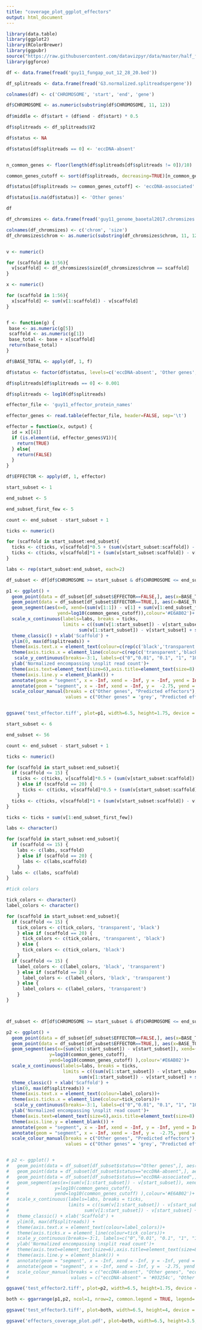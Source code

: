 ```yaml
---
title: "coverage_plot_ggplot_effectors"
output: html_document
---
```


```r
library(data.table)
library(ggplot2)
library(RColorBrewer)
library(ggpubr)
source("https://raw.githubusercontent.com/datavizpyr/data/master/half_flat_violinplot.R")
library(ggforce)

```


```r

df <- data.frame(fread('guy11_fungap_out_12_28_20.bed'))

df_splitreads <- data.frame(fread('G3.normalized.splitreadspergene'))

colnames(df) <- c('CHROMOSOME', 'start', 'end', 'gene')

df$CHROMOSOME <- as.numeric(substring(df$CHROMOSOME, 11, 12))
                          
df$middle <- df$start + (df$end - df$start) * 0.5

df$splitreads <- df_splitreads$V2

df$status <- NA

df$status[df$splitreads == 0] <- 'eccDNA-absent'


n_common_genes <- floor(length(df$splitreads[df$splitreads != 0])/10)

common_genes_cutoff <- sort(df$splitreads, decreasing=TRUE)[n_common_genes]

df$status[df$splitreads >= common_genes_cutoff] <- 'eccDNA-associated'

df$status[is.na(df$status)] <- 'Other genes'

df

```

```r

df_chromsizes <- data.frame(fread('guy11_genome_baoetal2017.chromsizes'))

colnames(df_chromsizes) <- c('chrom', 'size')
df_chromsizes$chrom <- as.numeric(substring(df_chromsizes$chrom, 11, 12))


v <- numeric()

for (scaffold in 1:56){
  v[scaffold] <- df_chromsizes$size[df_chromsizes$chrom == scaffold]
}

x <- numeric()

for (scaffold in 1:56){
  x[scaffold] <- sum(v[1:scaffold]) - v[scaffold]
}


f <- function(g) {
 base <- as.numeric(g[5])
 scaffold <- as.numeric(g[1])
 base_total <- base + x[scaffold]
 return(base_total)
}

df$BASE_TOTAL <- apply(df, 1, f)

df$status <- factor(df$status, levels=c('eccDNA-absent', 'Other genes', 'eccDNA-associated'))

df$splitreads[df$splitreads == 0] <- 0.001

df$splitreads <- log10(df$splitreads)

```


```r

effector_file <- 'guy11_effector_protein_names'

effector_genes <- read.table(effector_file, header=FALSE, sep='\t')

effector = function(x, output) {
  id = x[[4]]
  if (is.element(id, effector_genes$V1)){
    return(TRUE)
  } else{
    return(FALSE)
  }
}

df$EFFECTOR <- apply(df, 1, effector)

```

```r

start_subset <- 1

end_subset <- 5

end_subset_first_few <- 5

count <- end_subset - start_subset + 1

ticks <- numeric()

for (scaffold in start_subset:end_subset){
  ticks <- c(ticks, v[scaffold]*0.5 + (sum(v[start_subset:scaffold]) - v[scaffold]))
  ticks <- c(ticks, v[scaffold]*1 + (sum(v[start_subset:scaffold]) - v[scaffold]))
}

labs <- rep(start_subset:end_subset, each=2)

df_subset <- df[df$CHROMOSOME >= start_subset & df$CHROMOSOME <= end_subset,]

p1 <- ggplot() + 
  geom_point(data = df_subset[df_subset$EFFECTOR==FALSE,], aes(x=BASE_TOTAL, y=splitreads, color='Other genes'),size=0.1)+
  geom_point(data = df_subset[df_subset$EFFECTOR==TRUE,], aes(x=BASE_TOTAL, y=splitreads, color='Predicted effectors'),size=0.1) +
  geom_segment(aes(x=0, xend=(sum(v[1:1]) - v[1] + sum(v[1:end_subset_first_few])), y=log10(common_genes_cutoff), 
                   yend=log10(common_genes_cutoff)),colour='#E6AB02')+
  scale_x_continuous(labels=labs, breaks = ticks,
                     limits = c((sum(v[1:start_subset]) - v[start_subset]),
                           sum(v[1:start_subset]) - v[start_subset] + sum(v[1:end_subset_first_few]))) + 
  theme_classic() + xlab('Scaffold') +
  ylim(0, max(df$splitreads)) +
  theme(axis.text.x = element_text(colour=c(rep(c('black','transparent'),count))))+
  theme(axis.ticks.x = element_line(colour=c(rep(c('transparent','black'),count))))+
   scale_y_continuous(breaks=-3:1, labels=c("0","0.01", "0.1", "1", "10"), limits = c(-3,1)) +
  ylab('Normalized encompassing \nsplit read count')+
  theme(axis.text=element_text(size=6),axis.title=element_text(size=8) , legend.title=element_blank(), legend.position = 'bottom', legend.text=element_text(size=6)) + guides(colour = guide_legend(override.aes = list(size=2)))+
  theme(axis.line.y = element_blank()) +
  annotate(geom = "segment", x = -Inf, xend = -Inf, y = -Inf, yend = Inf) +
  annotate(geom = "segment", x = -Inf, xend = -Inf, y =  -2.75, yend = -2.5, color = "white", size = 1) +
  scale_colour_manual(breaks = c("Other genes", "Predicted effectors"),
                      values = c("Other genes" = 'grey', "Predicted effectors" = "#006400"))


ggsave('test_effector.tiff', plot=p1, width=6.5, height=1.75, device = 'tiff', dpi = 1000)


```

```r

start_subset <- 6

end_subset <- 56

count <- end_subset - start_subset + 1

ticks <- numeric()

for (scaffold in start_subset:end_subset){
  if (scaffold <= 15) {
    ticks <- c(ticks, v[scaffold]*0.5 + (sum(v[start_subset:scaffold]) - v[scaffold]))
    } else if (scaffold == 20) {
      ticks <- c(ticks, v[scaffold]*0.5 + (sum(v[start_subset:scaffold]) - v[scaffold]))
    } 
  ticks <- c(ticks, v[scaffold]*1 + (sum(v[start_subset:scaffold]) - v[scaffold]))
}

ticks <- ticks + sum(v[1:end_subset_first_few])

labs <- character()

for (scaffold in start_subset:end_subset){
  if (scaffold <= 15) {
    labs <- c(labs, scaffold)
    } else if (scaffold == 20) {
      labs <- c(labs,scaffold)
    } 
  labs <- c(labs, scaffold)
}

#tick colors

tick_colors <- character()
label_colors <- character()

for (scaffold in start_subset:end_subset){
  if (scaffold <= 15) {
    tick_colors <- c(tick_colors, 'transparent', 'black')
    } else if (scaffold == 20) {
      tick_colors <- c(tick_colors, 'transparent', 'black')
    } else {
      tick_colors <- c(tick_colors, 'black')
    }
  if (scaffold <= 15) {
    label_colors <- c(label_colors, 'black', 'transparent')
    } else if (scaffold == 20) {
      label_colors <- c(label_colors, 'black', 'transparent')
    } else {
      label_colors <- c(label_colors, 'transparent')
    }
}



df_subset <- df[df$CHROMOSOME >= start_subset & df$CHROMOSOME <= end_subset,]

p2 <- ggplot() + 
  geom_point(data = df_subset[df_subset$EFFECTOR==FALSE,], aes(x=BASE_TOTAL, y=splitreads, color='Other genes'),size=0.1)+
  geom_point(data = df_subset[df_subset$EFFECTOR==TRUE,], aes(x=BASE_TOTAL, y=splitreads, color='Predicted effectors'),size=0.1) +
  geom_segment(aes(x=(sum(v[1:start_subset]) - v[start_subset]), xend=(sum(v[1:end_subset])),
                y=log10(common_genes_cutoff),
                yend=log10(common_genes_cutoff) ),colour='#E6AB02')+
  scale_x_continuous(labels=labs, breaks = ticks,
                     limits = c((sum(v[1:start_subset]) - v[start_subset]),
                           sum(v[1:start_subset]) - v[start_subset] + sum(v[1:end_subset_first_few]))) + 
  theme_classic() + xlab('Scaffold') +
  ylim(0, max(df$splitreads)) +
  theme(axis.text.x = element_text(colour=label_colors))+
  theme(axis.ticks.x = element_line(colour=tick_colors))+
   scale_y_continuous(breaks=-3:1, labels=c("0","0.01", "0.1", "1", "10"), limits = c(-3,1)) +
  ylab('Normalized encompassing \nsplit read count')+
  theme(axis.text=element_text(size=6),axis.title=element_text(size=8) , legend.title=element_blank(), legend.position = 'bottom', legend.text=element_text(size=6))+ guides(colour = guide_legend(override.aes = list(size=2)))+
  theme(axis.line.y = element_blank()) +
  annotate(geom = "segment", x = -Inf, xend = -Inf, y = -Inf, yend = Inf) +
  annotate(geom = "segment", x = -Inf, xend = -Inf, y =  -2.75, yend = -2.5, color = "white", size = 1) +
  scale_colour_manual(breaks = c("Other genes", "Predicted effectors"),
                      values = c("Other genes" = 'grey', "Predicted effectors" = "#006400"))


# p2 <- ggplot() +
#   geom_point(data = df_subset[df_subset$status=="Other genes",], aes(x=BASE_TOTAL, y=splitreads, color='Other genes'),size=0.1)+
#   geom_point(data = df_subset[df_subset$status=="eccDNA-absent",], aes(x=BASE_TOTAL, y=splitreads, color='eccDNA-absent'),size=0.1) +
#   geom_point(data = df_subset[df_subset$status=="eccDNA-associated",], aes(x=BASE_TOTAL, y=splitreads, color='eccDNA-associated'),size=0.1) +
#   geom_segment(aes(x=(sum(v[1:start_subset]) - v[start_subset]), xend=(sum(v[1:end_subset])), 
#                 y=log10(common_genes_cutoff), 
#                 yend=log10(common_genes_cutoff) ),colour='#E6AB02')+
#   scale_x_continuous(labels=labs, breaks = ticks,
#                      limits = c((sum(v[1:start_subset]) - v[start_subset]),
#                            sum(v[1:start_subset]) - v[start_subset] + sum(v[1:end_subset_first_few]))) +
#   theme_classic() + xlab('Scaffold') +
#   ylim(0, max(df$splitreads)) +
#   theme(axis.text.x = element_text(colour=label_colors))+
#   theme(axis.ticks.x = element_line(colour=tick_colors))+
#   scale_y_continuous(breaks=-3:1, labels=c("0","0.01", "0.1", "1", "10"), limits = c(-3,1)) +
#   ylab('Normalized encompassing \nsplit read count')+
#   theme(axis.text=element_text(size=6),axis.title=element_text(size=8) , legend.title=element_blank(), legend.position = 'bottom', legend.text=element_text(size=6))+ guides(colour = guide_legend(override.aes = list(size=2)))+
#   theme(axis.line.y = element_blank()) +
#   annotate(geom = "segment", x = -Inf, xend = -Inf, y = -Inf, yend = Inf) +
#   annotate(geom = "segment", x = -Inf, xend = -Inf, y =  -2.75, yend = -2.5, color = "white", size = 1)+
#   scale_colour_manual(breaks = c("eccDNA-absent", "Other genes", "eccDNA-associated"),
#                       values = c("eccDNA-absent" = '#03254c', "Other genes" = "grey", "eccDNA-associated" = "#E6AB02"))

ggsave('test_effector2.tiff', plot=p2, width=6.5, height=1.75, device = 'tiff', dpi = 1000)


```


```r
both <- ggarrange(p1,p2, ncol=1, nrow=2, common.legend = TRUE, legend='bottom')

ggsave('test_effector3.tiff', plot=both, width=6.5, height=4, device = 'tiff', dpi = 1000)

ggsave('effectors_coverage_plot.pdf', plot=both, width=6.5, height=3.5, device = 'pdf')

```
